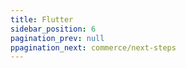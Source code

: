 ```yaml
---
title: Flutter
sidebar_position: 6
pagination_prev: null
ppagination_next: commerce/next-steps
---
```



<Quickstart product="Voice Conferencing" />

<head>
  <title>Flutter Guide</title>
  <meta
    name="description"
    content="Learn how to set up the Voice Conference client in Flutter with Ospi. Follow our guide for effective Flutter client setup."
  />
</head>
